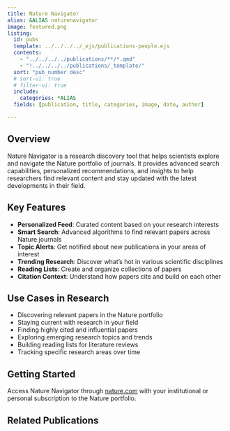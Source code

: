 ```yaml
---
title: Nature Navigator
alias: &ALIAS naturenavigator
image: featured.png
listing:
  id: pubs
  template: ../../../../_ejs/publications-people.ejs 
  contents: 
    - "../../../../publications/**/*.qmd"
    - "!../../../../publications/_template/"
  sort: "pub_number desc"
  # sort-ui: true
  # filter-ui: true
  include:
    categories: *ALIAS
  fields: [publication, title, categories, image, date, author]

---
```


## Overview

Nature Navigator is a research discovery tool that helps scientists explore and navigate the Nature portfolio of journals. It provides advanced search capabilities, personalized recommendations, and insights to help researchers find relevant content and stay updated with the latest developments in their field.

## Key Features

- **Personalized Feed**: Curated content based on your research interests
- **Smart Search**: Advanced algorithms to find relevant papers across Nature journals
- **Topic Alerts**: Get notified about new publications in your areas of interest
- **Trending Research**: Discover what's hot in various scientific disciplines
- **Reading Lists**: Create and organize collections of papers
- **Citation Context**: Understand how papers cite and build on each other

## Use Cases in Research

- Discovering relevant papers in the Nature portfolio
- Staying current with research in your field
- Finding highly cited and influential papers
- Exploring emerging research topics and trends
- Building reading lists for literature reviews
- Tracking specific research areas over time

## Getting Started

Access Nature Navigator through [nature.com](https://www.nature.com) with your institutional or personal subscription to the Nature portfolio.

## Related Publications

:::{#pubs}
:::